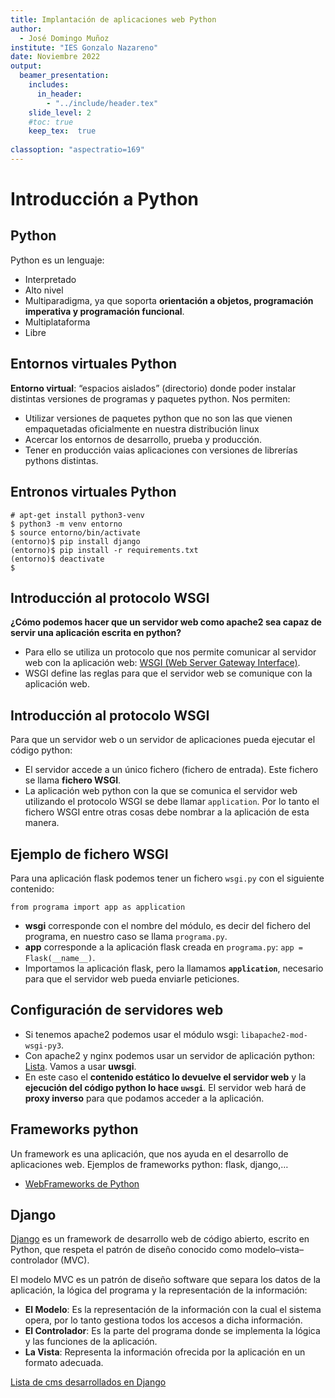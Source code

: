 ```yaml
---
title: Implantación de aplicaciones web Python
author: 
  - José Domingo Muñoz
institute: "IES Gonzalo Nazareno"
date: Noviembre 2022
output: 
  beamer_presentation:
    includes:
      in_header: 
        - "../include/header.tex"
    slide_level: 2
    #toc: true
    keep_tex:  true
    
classoption: "aspectratio=169"
---
```


# Introducción a Python

## Python

Python es un lenguaje:

* Interpretado
* Alto nivel
* Multiparadigma, ya que soporta **orientación a objetos, programación imperativa y programación funcional**.
* Multiplataforma
* Libre

## Entornos virtuales Python

**Entorno virtual**: "espacios aislados" (directorio) donde poder instalar distintas versiones de programas y paquetes python. Nos permiten:

* Utilizar versiones de paquetes python que no son las que vienen empaquetadas oficialmente en nuestra distribución linux
* Acercar los entornos de desarrollo, prueba y producción.
* Tener en producción vaias aplicaciones con versiones de librerías pythons distintas.

## Entronos virtuales Python

```
# apt-get install python3-venv 
$ python3 -m venv entorno
$ source entorno/bin/activate
(entorno)$ pip install django
(entorno)$ pip install -r requirements.txt
(entorno)$ deactivate
$
```

## Introducción al protocolo WSGI

**¿Cómo podemos hacer que un servidor web como apache2 sea capaz de servir una aplicación escrita en python?** 

* Para ello se utiliza un protocolo que nos permite comunicar al servidor web con la aplicación web:  \color{blue}[WSGI (Web Server Gateway Interface)](http://wsgi.readthedocs.io/en/latest/)\color{darkgray}.
* WSGI define las reglas para que el servidor web se comunique con la aplicación web.

## Introducción al protocolo WSGI

Para que un servidor web o un servidor de aplicaciones pueda ejecutar el código python:

* El servidor accede a un único fichero (fichero de entrada). Este fichero se llama **fichero WSGI**.
* La aplicación web python con la que se comunica el servidor web utilizando el protocolo WSGI se debe llamar `application`. Por lo tanto el fichero WSGI entre otras cosas debe nombrar a la aplicación de esta manera.

## Ejemplo de fichero WSGI

Para una aplicación flask podemos tener un fichero `wsgi.py` con el siguiente contenido:

```
from programa import app as application
```

* **wsgi** corresponde con el nombre del módulo, es decir del fichero del programa, en nuestro caso se llama `programa.py`.
* **app** corresponde a la aplicación flask creada en `programa.py`: `app = Flask(__name__)`.
* Importamos la aplicación flask, pero la llamamos **`application`**, necesario para que el servidor web pueda enviarle peticiones.

## Configuración de servidores web

* Si tenemos apache2 podemos usar el módulo wsgi: `libapache2-mod-wsgi-py3`.
* Con apache2 y nginx podemos usar un servidor de aplicación python: \color{blue}[Lista](https://en.wikipedia.org/wiki/List_of_application_servers#Python)\color{darkgray}. Vamos a usar **uwsgi**.
* En este caso el **contenido estático lo devuelve el servidor web** y la **ejecución del código python lo hace `uwsgi`**. El servidor web hará de **proxy inverso** para que podamos acceder a la aplicación.


## Frameworks python

Un framework es una aplicación, que nos ayuda en el desarrollo de aplicaciones web. Ejemplos de frameworks python: flask, django,...

* \color{blue}[WebFrameworks de Python](https://wiki.python.org/moin/WebFrameworks)\color{darkgray}

## Django

\color{blue}[Django](https://www.djangoproject.com/)\color{darkgray} es un framework de desarrollo web de código abierto, escrito en Python, que respeta el patrón de diseño conocido como modelo–vista–controlador (MVC).

El modelo MVC es un patrón de diseño software que separa los datos de la aplicación, la lógica del programa y la representación de la información:

* **El Modelo**: Es la representación de la información con la cual el sistema opera, por lo tanto gestiona todos los accesos a dicha información.
* **El Controlador**: Es la parte del programa donde se implementa la lógica y las funciones de la aplicación.
* **La Vista**: Representa la información ofrecida por la aplicación en un formato adecuada.

\color{blue}[Lista de cms desarrollados en Django](https://djangopackages.org/grids/g/cms/)\color{darkgray}

